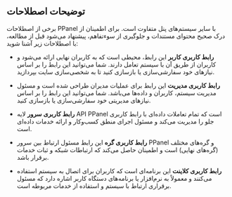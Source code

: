 ## توضیحات اصطلاحات

برخی از اصطلاحات PPanel با سایر سیستم‌های پنل متفاوت است. برای اطمینان از درک صحیح محتوای مستندات و جلوگیری از سوءتفاهم، پیشنهاد می‌شود قبل از مطالعه، با اصطلاحات زیر آشنا شوید:

- **رابط کاربری کاربر**
  این رابط، محیطی است که به کاربران نهایی ارائه می‌شود و کاربران از طریق آن با سیستم تعامل دارند. شما می‌توانید این رابط را بر اساس نیازهای خود سفارشی‌سازی یا بازسازی کنید تا به شخصی‌سازی سایت بپردازید.

- **رابط کاربری مدیریت**
  این رابط برای عملیات مدیران طراحی شده است و مسئول مدیریت سیستم، کاربران و داده‌ها می‌باشد. شما می‌توانید این رابط را بر اساس نیازهای مدیریتی خود سفارشی‌سازی یا بازسازی کنید.

- **رابط کاربری سرور**
  لایه API PPanel است که تمام تعاملات داده‌ای با رابط کاربری جلو را مدیریت می‌کند و مسئول اجرای منطق کسب‌وکار و ارائه خدمات داده‌ای است.

- **رابط کاربری گره**
  این رابط مسئول ارتباط بین سرور PPanel و گره‌های مختلف (گره‌های نهایی) است و اطمینان حاصل می‌کند که ارتباطات شبکه و ثبات خدمات برقرار باشد.

- **رابط کاربری کلاینت**
  این برنامه‌ای است که کاربران برای اتصال به سیستم استفاده می‌کنند و معمولاً به نرم‌افزار یا برنامه‌های دستگاه کاربر اشاره دارد که مسئول برقراری ارتباط با سیستم و استفاده از خدمات مربوطه است.


<Giscus />
